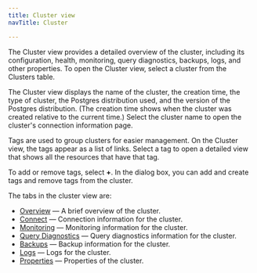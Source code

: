 ```yaml
---
title: Cluster view
navTitle: Cluster

---
```


The Cluster view provides a detailed overview of the cluster, including its configuration, health, monitoring, query diagnostics, backups, logs, and other properties. To open the Cluster view, select a cluster from the Clusters table.

The Cluster view displays the name of the cluster, the creation time, the type of cluster, the Postgres distribution used, and the version of the Postgres distribution. (The creation time shows when the cluster was created relative to the current time.) Select the cluster name to open the cluster's connection information page. 

Tags are used to group clusters for easier management. On the Cluster view, the tags appear as a list of links. Select a tag to open a detailed view that shows all the resources that have that tag. 

To add or remove tags, select **+**. In the dialog box, you can add and create tags and remove tags from the cluster.

The tabs in the cluster view are:

-   [Overview](cluster-overview-tab.mdx) — A brief overview of the cluster.
-   [Connect](cluster-connect-tab.mdx) — Connection information for the cluster.
-   [Monitoring](cluster-monitoring-tab.mdx) — Monitoring information for the cluster.
-   [Query Diagnostics](cluster-query-diagnostics-tab.mdx) — Query diagnostics information for the cluster.
-   [Backups](cluster-backups-tab.mdx) — Backup information for the cluster.
-   [Logs](cluster-logs-tab.mdx) — Logs for the cluster.
-   [Properties](cluster-properties-tab.mdx) — Properties of the cluster.

